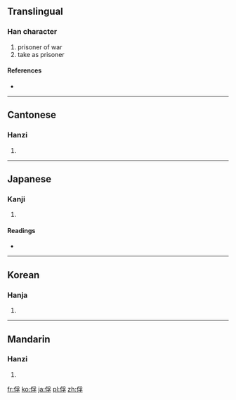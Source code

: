==Translingual==

===Han character===
{{Han char|rn=9|rad=人|as=07|sn=9|four=2224<sub>7</sub>|canj=人月弓木 (OBND)}}

# prisoner of war
# take as prisoner

====References====
* {{Han ref|kx=0105.120|dkj=00697|dj=0222.010|hdz=10164.020|uh=4FD8|ud=20440|bh=AB52|bd=43858}}

----

==Cantonese==

===Hanzi===
{{yue-hanzi|jyut=|y=fu1}}

# {{defn|Cantonese|sort=人07}}

----

==Japanese==

===Kanji===
{{ja-kanji|grade=|rs=人07}}

# {{defn|Japanese|sort=人07}}

====Readings====
* {{ja-readings|on=[[ふ]] (fu)|kun=[[とりこ]] (toriko)}}

----

==Korean==

===Hanja===
{{ko-hanja|hangeul=부|rv=bu|mr=pu}}

# {{defn|Korean|sort=人07}}

----

==Mandarin==

===Hanzi===
{{cmn-hanzi|pin=[[fú]] ([[fu2]])|wg=fu<sup>2</sup>}}

# {{defn|Mandarin|sort=人07}}

[[fr:俘]]
[[ko:俘]]
[[ja:俘]]
[[pl:俘]]
[[zh:俘]]